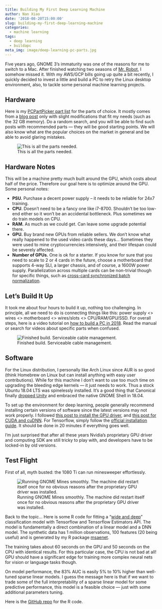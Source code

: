 ```yaml
---
title: Building My First Deep Learning Machine
author: Nan Xiao
date: '2018-08-20T15:00:00'
slug: building-my-first-deep-learning-machine
categories:
  - machine learning
tags:
  - deep learning
  - buildapc
meta_img: image/deep-learning-pc-parts.jpg
---
```


Five years ago, GNOME 3's immaturity was one of the reasons for me to switch to a Mac. After finished watching two seasons of [Mr. Robot](https://www.imdb.com/title/tt4158110/), I somehow missed it. With my AWS/GCP bills going up quite a bit recently, I quickly decided to invest a little and build a PC to retry the Linux desktop environment, also, to tackle some personal machine learning projects.

## Hardware

Here is my [PCPartPicker part list](https://pcpartpicker.com/user/nanx999/saved/NZwzYJ) for the parts of choice. It mostly comes from a [blog post](https://medium.com/yanda/building-your-own-deep-learning-dream-machine-4f02ccdb0460) only with slight modifications that fit my needs (such as the 32 GB memory). Do a random search, and you will be able to find such posts with recommended parts --- they will be good starting points. We will also know what are the popular choices on the market in general and be able to avoid glaring mistakes.

![This is all the parts needed.](/image/deep-learning-pc-parts.jpg)

## Hardware Notes

This will be a machine pretty much built around the GPU, which costs about half of the price. Therefore our goal here is to optimize around the GPU. Some personal notes:

- **PSU.** Purchase a decent power supply -- it needs to be reliable for 24x7 training.
- **CPU**. Doesn't need to be a fancy one like i7-8700. Shouldn't be too low-end either so it won't be an accidental bottleneck. Plus sometimes we do train models on CPU.
- **RAM.** As much as we could get. Can leave some upgrade potential there.
- **GPU.** Buy brand new GPUs from reliable sellers. We don't know what really happened to the used video cards these days... Sometimes they were used to mine cryptocurrencies intensively, and their lifespan could be severely affected.
- **Number of GPUs.** One is ok for a starter. If you know for sure that you need to scale to 2 or 4 cards in the future, choose a motherboard that supports 4-way SLI, a larger chassis, and of course, a 1600W power supply. Parallelization across multiple cards can be non-trivial though for specific things, such as [cross-card synchronized batch normalization](https://discuss.gluon.ai/t/topic/1156).

## Let's Build It Up

It took me about four hours to build it up, nothing too challenging. In principle, all we need to do is connecting things like this: power supply <> wires <> motherboard <> wires/slots <> CPU/RAM/GPU/SSD. For overall steps, here is a video tutorial on [how to build a PC in 2018](https://www.youtube.com/watch?v=npGL2-pRXlU). Read the manual or search for videos about specific parts when confused.

![Finished build. Serviceable cable management.](/image/deep-learning-pc-build-finished.jpg)

## Software

For the Linux distribution, I personally like Arch Linux since AUR is so good (think Homebrew on Linux but can install anything with easy user contributions). While for this machine I don't want to use too much time on upgrading the bleeding edge kernels --- it just needs to work. Thus a stock Ubuntu 18.04 LTS was spinelessly installed. It's a good thing that Canonical finally [dropped Unity](https://blog.ubuntu.com/2017/04/05/growing-ubuntu-for-cloud-and-iot-rather-than-phone-and-convergence) and embraced the native GNOME Shell in 18.04.

To set up the environment for deep learning, people generally recommend installing certain versions of software since the latest versions may not work properly. I followed [this post to install the GPU driver](https://hackernoon.com/ubuntu-18-04-deep-learning-environment-setup-345ba0b11892), and [this post for CUDA and cuDNN](https://medium.com/@taylordenouden/installing-tensorflow-gpu-on-ubuntu-18-04-89a142325138). For Tensorflow, simply follow the [official installation guide](https://www.tensorflow.org/install/install_linux). It should be done in 20 minutes if everything goes well.

I'm just surprised that after all these years Nvidia's proprietary GPU driver and computing SDK are still tricky to play with, and developers have to be locked-in by old versions.

## Test Flight

First of all, myth busted: the 1080 Ti can run minesweeper effortlessly.

![Running GNOME Mines smoothly. The machine did restart itself once for no obvious reasons after the proprietary GPU driver was installed.](/image/gnome-mines.png)

Back to the topic... Here is some R code for fitting a "[wide and deep](https://arxiv.org/abs/1606.07792)" classification model with Tensorflow and Tensorflow Estimators API. The model is fundamentally a direct combination of a linear model and a DNN model. The synthetic data has 1 million observations, 100 features (20 being useful) and is generated by my R package [msaenet](https://nanx.me/msaenet/).

<script src="https://gist.github.com/nanxstats/d3d1c1099b779f69317f8f678b44d2e7.js"></script>

The training takes about 60 seconds on the GPU and 50 seconds on the CPU with identical results. For this particular case, the CPU is not bad at all! GPU should have a significant edge for training more complex neural nets for vision or language tasks though.

On model performance, the 83% AUC is easily 5% to 10% higher than well-tuned sparse linear models. I guess the message here is that if we want to trade some of the full interpretability of a sparse linear model for some predictive performance, this model is a feasible choice --- just with some additional parameters tuning.

Here is the [GitHub repo](https://github.com/nanxstats/deep-learning-recipes) for the R code.
